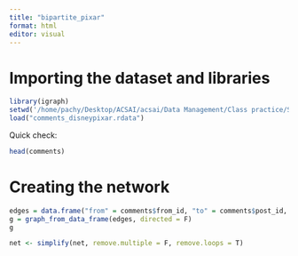 ```yaml
---
title: "bipartite_pixar"
format: html
editor: visual
---
```


# Importing the dataset and libraries
```r
library(igraph)
setwd('/home/pachy/Desktop/ACSAI/acsai/Data Management/Class practice/Scripts/networks_igraph')
load("comments_disneypixar.rdata")
```

Quick check:
```r
head(comments)
```


# Creating the network
```r
edges = data.frame("from" = comments$from_id, "to" = comments$post_id, stringsAsFactors = F)
g = graph_from_data_frame(edges, directed = F)
g
```


```r
net <- simplify(net, remove.multiple = F, remove.loops = T) 
```

